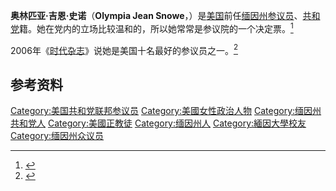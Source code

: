 {{expand|time=2009-12-03T08:56:15+00:00}}
{{Infobox Senator 
| name= 奧林匹亞·史諾
| image name= Olympia Snowe, official photo 2.JPG
| jr/sr and state=[[美國|美國]][[缅因州|缅因州]][[美國參議院|參議員]]
| party=[[共和党_(美國)|共和党]]
| term_start = 1995年1月3日
| term_end = 2013年1月3日
|predecessor  = [[喬治·米契爾|喬治·米契爾]]
|successor    = [[安格斯·金|安格斯·金]]
| date of birth={{birth_date_and_age|1947|02|21}}
| place of birth= {{USA}}[[缅因州|缅因州]][[奥古斯塔_(缅因州)|奥古斯塔]]
| date of death=
| place of death=
| spouse= 约翰·R·小麦克尔南
| religion= [[正教会|正教会]]
| signature = Olympia Snowe Signature.svg
}}

'''奥林匹亚·吉恩·史诺'''（'''Olympia Jean Snowe'''，{{bd|1947年|2月21日|catIdx=S}}）是[[美国|美国]]前任[[缅因州|缅因州]][[美国参议院|参议员]]、[[美国共和党|共和党]]籍。她在党内的立场比较温和的，所以她常常是参议院的一个决定票。<ref name="natjourncentrists">{{cite news| title =The Centrists| pages =33| publisher =National Journal| date =2007-03-03| url =http://nationaljournal.com/voteratings/pdf/06centrists.pdf| language =en| accessdate =2007-04-06| deadurl =yes| archiveurl =https://web.archive.org/web/20080528191908/http://www.nationaljournal.com/voteratings/pdf/06centrists.pdf| archivedate =2008-05-28}}</ref>

2006年《[[时代杂志|时代杂志]]》说她是美国十名最好的参议员之一。<ref name="timecaretaker">{{cite news| title =Olympia J. Snowe: The Caretaker| publisher =Time| date =2006-04-14| url =http://www.time.com/time/nation/article/0,8599,1183967,00.html| language =en| accessdate =2007-04-07| archive-date =2013-08-23| archive-url =https://web.archive.org/web/20130823134808/http://www.time.com/time/nation/article/0,8599,1183967,00.html| dead-url =yes}}</ref>  

==参考资料==
<references/>

{{Authority control}}
{{DEFAULTSORT:Snowe, Olympia}}
[[Category:美国共和党联邦参议员|Category:美国共和党联邦参议员]]
[[Category:美國女性政治人物|Category:美國女性政治人物]]
[[Category:缅因州共和党人|Category:缅因州共和党人]]
[[Category:美國正教徒|Category:美國正教徒]]
[[Category:缅因州人|Category:缅因州人]]
[[Category:緬因大學校友|Category:緬因大學校友]]
[[Category:缅因州众议员|Category:缅因州众议员]]